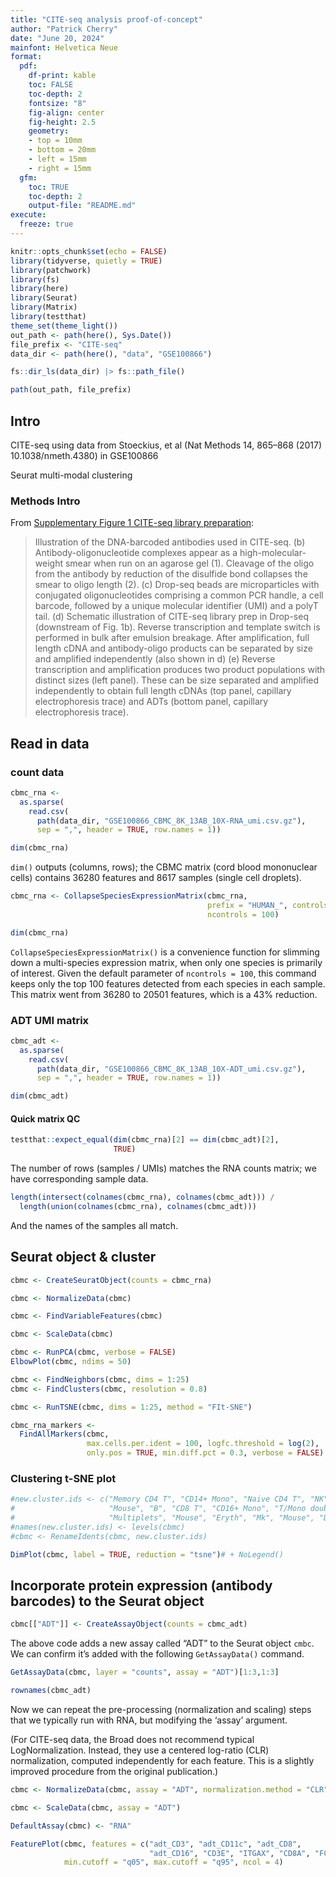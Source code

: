 ```yaml
---
title: "CITE-seq analysis proof-of-concept"
author: "Patrick Cherry"
date: "June 20, 2024"
mainfont: Helvetica Neue
format:
  pdf:
    df-print: kable
    toc: FALSE
    toc-depth: 2
    fontsize: "8"
    fig-align: center
    fig-height: 2.5
    geometry:
    - top = 10mm
    - bottom = 20mm
    - left = 15mm
    - right = 15mm
  gfm:
    toc: TRUE
    toc-depth: 2
    output-file: "README.md"
execute:
  freeze: true
---
```

```r
knitr::opts_chunk$set(echo = FALSE)
library(tidyverse, quietly = TRUE)
library(patchwork)
library(fs)
library(here)
library(Seurat)
library(Matrix)
library(testthat)
theme_set(theme_light())
out_path <- path(here(), Sys.Date())
file_prefix <- "CITE-seq"
data_dir <- path(here(), "data", "GSE100866")
```
```r
fs::dir_ls(data_dir) |> fs::path_file()
```

```r
path(out_path, file_prefix)
```

## Intro
CITE-seq using data from Stoeckius, et al (Nat Methods 14, 865–868 (2017) 10.1038/nmeth.4380) in GSE100866

Seurat multi-modal clustering

<!-- https://cran.r-project.org/web/packages/dsb/vignettes/end_to_end_workflow.html -->
<!-- https://broadinstitute.github.io/2020_scWorkshop/cite-seq.html -->

### Methods Intro
From [Supplementary Figure 1 CITE-seq library preparation](https://www.nature.com/articles/nmeth.4380#Sec18):

 > Illustration of the DNA-barcoded antibodies used in CITE-seq. (b) Antibody-oligonucleotide complexes appear as a high-molecular-weight smear when run on an agarose gel (1). Cleavage of the oligo from the antibody by reduction of the disulfide bond collapses the smear to oligo length (2). (c) Drop-seq beads are microparticles with conjugated oligonucleotides comprising a common PCR handle, a cell barcode, followed by a unique molecular identifier (UMI) and a polyT tail. (d) Schematic illustration of CITE-seq library prep in Drop-seq (downstream of Fig. 1b). Reverse transcription and template switch is performed in bulk after emulsion breakage. After amplification, full length cDNA and antibody-oligo products can be separated by size and amplified independently (also shown in d) (e) Reverse transcription and amplification produces two product populations with distinct sizes (left panel). These can be size separated and amplified independently to obtain full length cDNAs (top panel, capillary electrophoresis trace) and ADTs (bottom panel, capillary electrophoresis trace).
 
## Read in data
### count data
```r
cbmc_rna <-
  as.sparse(
    read.csv(
      path(data_dir, "GSE100866_CBMC_8K_13AB_10X-RNA_umi.csv.gz"),
      sep = ",", header = TRUE, row.names = 1))
```
```r
dim(cbmc_rna)
```

`dim()` outputs (columns, rows); the CBMC matrix (cord blood mononuclear cells) contains 36280 features and 8617 samples (single cell droplets).

```r
cbmc_rna <- CollapseSpeciesExpressionMatrix(cbmc_rna,
                                            prefix = "HUMAN_", controls = "MOUSE_",
                                            ncontrols = 100)
```
```r
dim(cbmc_rna)
```
 
`CollapseSpeciesExpressionMatrix()` is a convenience function for slimming down a multi-species expression matrix, when only one species is primarily of interest. Given the default parameter of `ncontrols = 100`, this command keeps only the top 100 features detected from each species in each sample. This matrix went from 36280 to 20501 features, which is a 43% reduction.

### ADT UMI matrix
```r
cbmc_adt <-
  as.sparse(
    read.csv(
      path(data_dir, "GSE100866_CBMC_8K_13AB_10X-ADT_umi.csv.gz"),
      sep = ",", header = TRUE, row.names = 1))
```
```r
dim(cbmc_adt)
```

#### Quick matrix QC
```r
testthat::expect_equal(dim(cbmc_rna)[2] == dim(cbmc_adt)[2],
                       TRUE)
```

The number of rows (samples / UMIs) matches the RNA counts matrix; we have corresponding sample data.

```r
length(intersect(colnames(cbmc_rna), colnames(cbmc_adt))) /
  length(union(colnames(cbmc_rna), colnames(cbmc_adt)))
```

And the names of the samples all match.

## Seurat object & cluster
```r
cbmc <- CreateSeuratObject(counts = cbmc_rna)
```
```r
cbmc <- NormalizeData(cbmc)
```
```r
cbmc <- FindVariableFeatures(cbmc)
```
```r
cbmc <- ScaleData(cbmc)
```

```r
cbmc <- RunPCA(cbmc, verbose = FALSE)
ElbowPlot(cbmc, ndims = 50)
```

```r
cbmc <- FindNeighbors(cbmc, dims = 1:25)
cbmc <- FindClusters(cbmc, resolution = 0.8)
```
```r
cbmc <- RunTSNE(cbmc, dims = 1:25, method = "FIt-SNE")
```
```r
cbmc_rna_markers <-
  FindAllMarkers(cbmc,
                 max.cells.per.ident = 100, logfc.threshold = log(2),
                 only.pos = TRUE, min.diff.pct = 0.3, verbose = FALSE)
```

### Clustering t-SNE plot
```r
#new.cluster.ids <- c("Memory CD4 T", "CD14+ Mono", "Naive CD4 T", "NK", "CD14+ Mono",
#                     "Mouse", "B", "CD8 T", "CD16+ Mono", "T/Mono doublets", "NK", "CD34+",
#                     "Multiplets", "Mouse", "Eryth", "Mk", "Mouse", "DC", "pDCs")
#names(new.cluster.ids) <- levels(cbmc)
#cbmc <- RenameIdents(cbmc, new.cluster.ids)

DimPlot(cbmc, label = TRUE, reduction = "tsne")# + NoLegend()
```

## Incorporate protein expression (antibody barcodes) to the Seurat object
```r
cbmc[["ADT"]] <- CreateAssayObject(counts = cbmc_adt)
```

The above code adds a new assay called "ADT" to the Seurat object `cmbc`. We can confirm it's added with the following `GetAssayData()` command.

```r
GetAssayData(cbmc, layer = "counts", assay = "ADT")[1:3,1:3]
```
```r
rownames(cbmc_adt)
```

Now we can repeat the pre-processing (normalization and scaling) steps that we typically run with RNA, but modifying the 'assay' argument.

(For CITE-seq data, the Broad does not recommend typical LogNormalization. Instead, they use a centered log-ratio (CLR) normalization, computed independently for each feature. This is a slightly improved procedure from the original publication.)

```r
cbmc <- NormalizeData(cbmc, assay = "ADT", normalization.method = "CLR")
```
```r
cbmc <- ScaleData(cbmc, assay = "ADT")
```

```r
DefaultAssay(cbmc) <- "RNA"
```

```r
FeaturePlot(cbmc, features = c("adt_CD3", "adt_CD11c", "adt_CD8",
                               "adt_CD16", "CD3E", "ITGAX", "CD8A", "FCGR3A"),
            min.cutoff = "q05", max.cutoff = "q95", ncol = 4)
```

